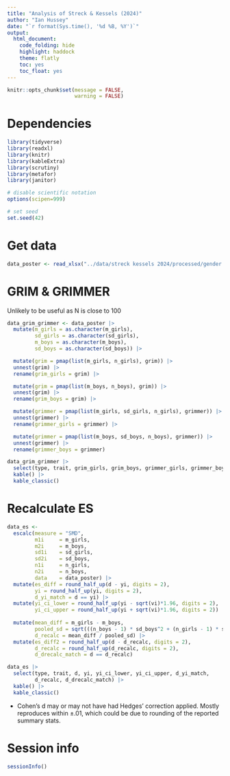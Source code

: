 ```yaml
---
title: "Analysis of Streck & Kessels (2024)"
author: "Ian Hussey"
date: "`r format(Sys.time(), '%d %B, %Y')`"
output:
  html_document:
    code_folding: hide
    highlight: haddock
    theme: flatly
    toc: yes
    toc_float: yes
---
```


```r

knitr::opts_chunk$set(message = FALSE, 
                      warning = FALSE)

```

# Dependencies

```r

library(tidyverse)
library(readxl)
library(knitr)
library(kableExtra)
library(scrutiny)
library(metafor)
library(janitor)

# disable scientific notation
options(scipen=999)

# set seed
set.seed(42)

```

# Get data

```r

data_poster <- read_xlsx("../data/streck kessels 2024/processed/gender stereotypes in children.xlsx") 

```

# GRIM & GRIMMER

Unlikely to be useful as N is close to 100

```r

data_grim_grimmer <- data_poster |>
  mutate(m_girls = as.character(m_girls),
         sd_girls = as.character(sd_girls),
         m_boys = as.character(m_boys),
         sd_boys = as.character(sd_boys)) |>

  mutate(grim = pmap(list(m_girls, n_girls), grim)) |>
  unnest(grim) |>
  rename(grim_girls = grim) |>

  mutate(grim = pmap(list(m_boys, n_boys), grim)) |>
  unnest(grim) |>
  rename(grim_boys = grim) |>

  mutate(grimmer = pmap(list(m_girls, sd_girls, n_girls), grimmer)) |>
  unnest(grimmer) |>
  rename(grimmer_girls = grimmer) |>

  mutate(grimmer = pmap(list(m_boys, sd_boys, n_boys), grimmer)) |>
  unnest(grimmer) |>
  rename(grimmer_boys = grimmer)

data_grim_grimmer |>
  select(type, trait, grim_girls, grim_boys, grimmer_girls, grimmer_boys) |>
  kable() |>
  kable_classic()

```

# Recalculate ES

```r

data_es <- 
  escalc(measure = "SMD",
         m1i     = m_girls,
         m2i     = m_boys,
         sd1i    = sd_girls,
         sd2i    = sd_boys,
         n1i     = n_girls,
         n2i     = n_boys,
         data    = data_poster) |>
  mutate(es_diff = round_half_up(d - yi, digits = 2),
         yi = round_half_up(yi, digits = 2),
         d_yi_match = d == yi) |>
  mutate(yi_ci_lower = round_half_up(yi - sqrt(vi)*1.96, digits = 2),
         yi_ci_upper = round_half_up(yi + sqrt(vi)*1.96, digits = 2)) |>
  
  mutate(mean_diff = m_girls - m_boys,  
         pooled_sd = sqrt(((n_boys - 1) * sd_boys^2 + (n_girls - 1) * sd_girls^2) / (n_boys + n_girls - 2)),
         d_recalc = mean_diff / pooled_sd) |>
  mutate(es_diff2 = round_half_up(d - d_recalc, digits = 2),
         d_recalc = round_half_up(d_recalc, digits = 2),
         d_drecalc_match = d == d_recalc)

data_es |>
  select(type, trait, d, yi, yi_ci_lower, yi_ci_upper, d_yi_match, 
         d_recalc, d_drecalc_match) |>
  kable() |>
  kable_classic()

```

- Cohen's d may or may not have had Hedges' correction applied. Mostly reproduces within ±.01, which could be due to rounding of the reported summary stats.

# Session info

```r

sessionInfo()

```
